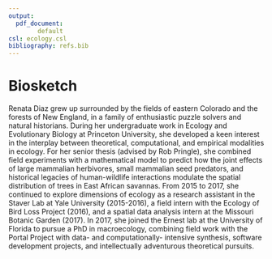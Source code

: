 ```yaml
---
output:
  pdf_document: 
        default
csl: ecology.csl
bibliography: refs.bib
---
```


# Biosketch

Renata Diaz grew up surrounded by the fields of eastern Colorado and the forests of New England, in a family of enthusiastic puzzle solvers and natural historians. During her undergraduate work in Ecology and Evolutionary Biology at Princeton University, she developed a keen interest in the interplay between theoretical, computational, and empirical modalities in ecology. For her senior thesis (advised by Rob Pringle), she combined field experiments with a mathematical model to predict how the joint effects of large mammalian herbivores, small mammalian seed predators, and historical legacies of human-wildlife interactions modulate the spatial distribution of trees in East African savannas. From 2015 to 2017, she continued to explore dimensions of ecology as a research assistant in the Staver Lab at Yale University (2015-2016), a field intern with the Ecology of Bird Loss Project (2016), and a spatial data analysis intern at the Missouri Botanic Garden (2017). In 2017, she joined the Ernest lab at the University of Florida to pursue a PhD in macroecology, combining field work with the Portal Project with data- and computationally- intensive synthesis, software development projects, and intellectually adventurous theoretical pursuits.

